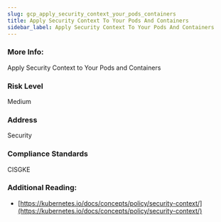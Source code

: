 ```yaml
---
slug: gcp_apply_security_context_your_pods_containers
title: Apply Security Context To Your Pods And Containers
sidebar_label: Apply Security Context To Your Pods And Containers
---
```


### More Info:

Apply Security Context to Your Pods and Containers

### Risk Level

Medium

### Address

Security

### Compliance Standards

CISGKE

### Additional Reading:

- [https://kubernetes.io/docs/concepts/policy/security-context/](https://kubernetes.io/docs/concepts/policy/security-context/) 


